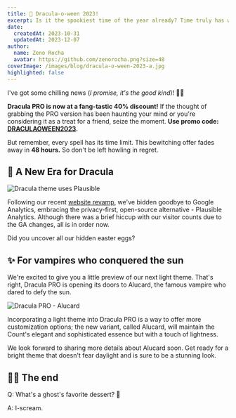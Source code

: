 ```yaml
---
title: 🎃 Dracula-o-ween 2023!
excerpt: Is it the spookiest time of the year already? Time truly has wings!
date:
  createdAt: 2023-10-31
  updatedAt: 2023-12-07
author:
  name: Zeno Rocha
  avatar: https://github.com/zenorocha.png?size=48
coverImage: /images/blog/dracula-o-ween-2023-a.jpg
highlighted: false
---
```


I've got some chilling news (_I promise, it's the good kind_)! 🎃👻

**Dracula PRO is now at a fang-tastic 40% discount!** If the thought of grabbing the PRO version has been haunting your mind or you're considering it as a treat for a friend, seize the moment. **Use promo code: [DRACULAOWEEN2023](https://draculatheme.gumroad.com/l/dracula-pro/DRACULAOWEEN2023).**

But remember, every spell has its time limit. This bewitching offer fades away in **48 hours.** So don't be left howling in regret.

## 🦇 A New Era for Dracula

![Dracula theme uses Plausible](/images/blog/dracula-o-ween-2023-b.jpg)

Following our recent [website revamp](https://draculatheme.com/blog/celebrating-10-years-of-dracula), we've bidden goodbye to Google Analytics, embracing the privacy-first, open-source alternative - Plausible Analytics. Although there was a brief hiccup with our visitor counts due to the GA changes, all is in order now.

Did you uncover all our hidden easter eggs?

## ✨ For vampires who conquered the sun

We're excited to give you a little preview of our next light theme. That's right, Dracula PRO is opening its doors to Alucard, the famous vampire who dared to defy the sun.

![Dracula PRO - Alucard](/images/blog/dracula-o-ween-2023-c.jpg)

Incorporating a light theme into Dracula PRO is a way to offer more customization options; the new variant, called Alucard, will maintain the Count's elegant and sophisticated essence but with a touch of lightness.

We look forward to sharing more details about Alucard soon. Get ready for a bright theme that doesn't fear daylight and is sure to be a stunning look.

## 👋🏻 The end

Q: What's a ghost's favorite dessert? 👻

A: I-scream.
